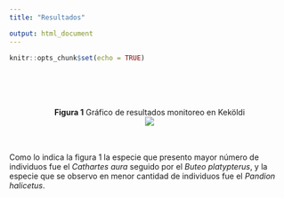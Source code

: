 ---
title: "Resultados"

output: html_document
---

```{r setup, include=FALSE}
knitr::opts_chunk$set(echo = TRUE)
```

\
\
\
\
<center>**Figura 1** Gráfico de resultados monitoreo en Keköldi</center>
<center>![](imagen/keko.png)</center>

\
\
<p align="justify">
Como lo indica la figura 1 la especie que presento mayor número de individuos fue el *Cathartes aura* seguido por el *Buteo platypterus*, y la especie que se observo en menor cantidad de individuos fue el *Pandion halicetus*.



